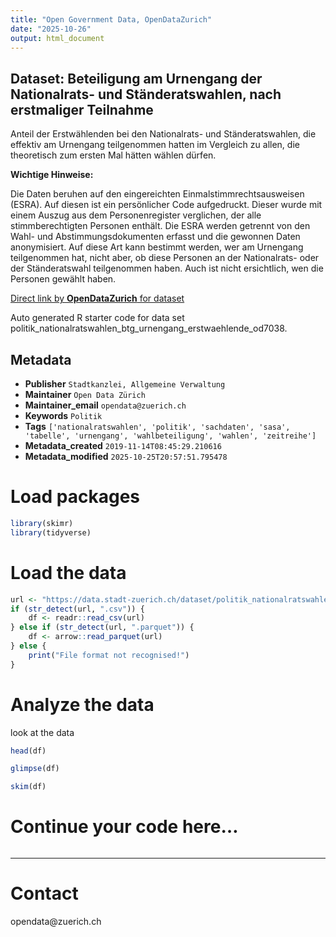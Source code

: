 ```yaml
---
title: "Open Government Data, OpenDataZurich"
date: "2025-10-26"
output: html_document
---
```


## Dataset: Beteiligung am Urnengang der Nationalrats- und Ständeratswahlen, nach erstmaliger Teilnahme

 Anteil der Erstwählenden bei den Nationalrats- und Ständeratswahlen, die effektiv am Urnengang teilgenommen hatten im Vergleich zu allen, die theoretisch zum ersten Mal hätten wählen dürfen.


**Wichtige Hinweise:**


Die Daten beruhen auf den eingereichten Einmalstimmrechtsausweisen (ESRA). Auf diesen ist ein persönlicher Code aufgedruckt. Dieser wurde mit einem Auszug aus dem Personenregister verglichen, der alle stimmberechtigten Personen enthält. Die ESRA werden getrennt von den Wahl- und Abstimmungsdokumenten erfasst und die gewonnen Daten anonymisiert. Auf diese Art kann bestimmt werden, wer am Urnengang teilgenommen hat, nicht aber, ob diese Personen an der Nationalrats- oder der Ständeratswahl teilgenommen haben. Auch ist nicht ersichtlich, wen die Personen gewählt haben.


[]()



[Direct link by **OpenDataZurich** for dataset](https://data.stadt-zuerich.ch/dataset/politik_nationalratswahlen_btg_urnengang_erstwaehlende_od7038)

Auto generated R starter code for data set politik_nationalratswahlen_btg_urnengang_erstwaehlende_od7038.

## Metadata

- **Publisher** `Stadtkanzlei, Allgemeine Verwaltung`
- **Maintainer** `Open Data Zürich`
- **Maintainer_email** `opendata@zuerich.ch`
- **Keywords** `Politik`
- **Tags** `['nationalratswahlen', 'politik', 'sachdaten', 'sasa', 'tabelle', 'urnengang', 'wahlbeteiligung', 'wahlen', 'zeitreihe']`
- **Metadata_created** `2019-11-14T08:45:29.210616`
- **Metadata_modified** `2025-10-25T20:57:51.795478`


# Load packages

```r
library(skimr)
library(tidyverse)
```

# Load the data

```r
url <- "https://data.stadt-zuerich.ch/dataset/politik_nationalratswahlen_btg_urnengang_erstwaehlende_od7038/download/POL703OD7038.csv"
if (str_detect(url, ".csv")) {
    df <- readr::read_csv(url)
} else if (str_detect(url, ".parquet")) {
    df <- arrow::read_parquet(url)
} else {
    print("File format not recognised!")
}
```

# Analyze the data

look at the data
```r
head(df)
```

```r
glimpse(df)
```

```r
skim(df)
```

# Continue your code here...

```r

```

------------------------------------------------------------------------

# Contact

opendata@zuerich.ch
